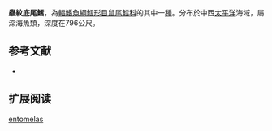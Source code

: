 {{Speciesbox
| name = 蟲紋底尾鱈
| status = NE
| status_system = iucn3.1
| trend = unknow
| genus = Bathygadus
| species = entomelas
| authority = Gilbert & Hubbs, 1920
| synonyms = 
}}
'''蟲紋底尾鱈'''，為[[輻鰭魚綱|輻鰭魚綱]][[鱈形目|鱈形目]][[鼠尾鱈科|鼠尾鱈科]]的其中一[[種|種]]。分布於中西[[太平洋|太平洋]]海域，屬深海魚類，深度在796公尺。

==参考文献==
*{{FishBase_species|genus=Bathygadus|species=entomelas|year=2011|month=12}}

== 扩展阅读 ==
{{refbegin}}
{{wikispecies-inline|Bathygadus entomelas|蟲紋底尾鱈}}
{{refend}}
{{Taxonbar|from=Q1097672}}

[[Category:底尾鱈屬|entomelas]]


{{鱈形目小作品}}